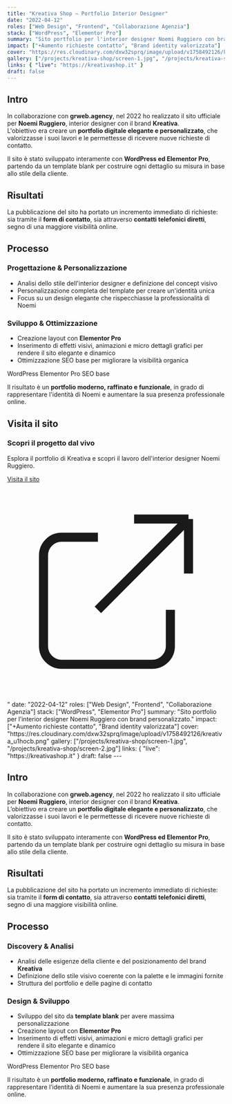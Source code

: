 ```yaml
---
title: "Kreativa Shop — Portfolio Interior Designer"
date: "2022-04-12"
roles: ["Web Design", "Frontend", "Collaborazione Agenzia"]
stack: ["WordPress", "Elementor Pro"]
summary: "Sito portfolio per l'interior designer Noemi Ruggiero con brand personalizzato."
impact: ["+Aumento richieste contatto", "Brand identity valorizzata"]
cover: "https://res.cloudinary.com/dxw32sprq/image/upload/v1758492126/kreativa_u1hocb.png"
gallery: ["/projects/kreativa-shop/screen-1.jpg", "/projects/kreativa-shop/screen-2.jpg"]
links: { "live": "https://kreativashop.it" }
draft: false
---
```



## Intro

In collaborazione con **grweb.agency**, nel 2022 ho realizzato il sito ufficiale per **Noemi Ruggiero**, interior designer con il brand **Kreativa**.  
L'obiettivo era creare un **portfolio digitale elegante e personalizzato**, che valorizzasse i suoi lavori e le permettesse di ricevere nuove richieste di contatto.  

Il sito è stato sviluppato interamente con **WordPress ed Elementor Pro**, partendo da un template blank per costruire ogni dettaglio su misura in base allo stile della cliente.

## Risultati

La pubblicazione del sito ha portato un incremento immediato di richieste:  
sia tramite il **form di contatto**, sia attraverso **contatti telefonici diretti**, segno di una maggiore visibilità online.

<div className="grid grid-cols-2 md:grid-cols-4 gap-4 my-8">
  <Kpi label="Richieste di contatto" value="In crescita" />
  <Kpi label="Visibilità online" value="Aumentata" />
  <Kpi label="Portfolio" value="Valorizzato" />
  <Kpi label="Brand identity" value="Rafforzata" />
</div>

## Processo

### Progettazione & Personalizzazione
- Analisi dello stile dell'interior designer e definizione del concept visivo  
- Personalizzazione completa del template per creare un'identità unica  
- Focus su un design elegante che rispecchiasse la professionalità di Noemi  

### Sviluppo & Ottimizzazione
- Creazione layout con **Elementor Pro**  
- Inserimento di effetti visivi, animazioni e micro dettagli grafici per rendere il sito elegante e dinamico  
- Ottimizzazione SEO base per migliorare la visibilità organica  

<div className="flex gap-2 mt-4">
  <Badge>WordPress</Badge>
  <Badge>Elementor Pro</Badge>
  <Badge>SEO base</Badge>
</div>

Il risultato è un **portfolio moderno, raffinato e funzionale**, in grado di rappresentare l'identità di Noemi e aumentare la sua presenza professionale online.

## Visita il sito

<div className="mt-8 p-6 bg-gradient-to-r from-emerald-50 to-aurora-50 rounded-lg border border-emerald-200">
  <h3 className="text-lg font-semibold mb-3 text-emerald-800">Scopri il progetto dal vivo</h3>
  <p className="text-emerald-700 mb-4">Esplora il portfolio di Kreativa e scopri il lavoro dell'interior designer Noemi Ruggiero.</p>
  <a 
    href="https://kreativashop.it" 
    target="_blank" 
    rel="noopener noreferrer"
    className="inline-flex items-center px-4 py-2 bg-emerald-600 hover:bg-emerald-700 text-white font-medium rounded-lg transition-colors"
  >
    Visita il sito
    <svg className="ml-2 w-4 h-4" fill="none" stroke="currentColor" viewBox="0 0 24 24">
      <path strokeLinecap="round" strokeLinejoin="round" strokeWidth={2} d="M10 6H6a2 2 0 00-2 2v10a2 2 0 002 2h10a2 2 0 002-2v-4M14 4h6m0 0v6m0-6L10 14" />
    </svg>
  </a>
</div>"
date: "2022-04-12"
roles: ["Web Design", "Frontend", "Collaborazione Agenzia"]
stack: ["WordPress", "Elementor Pro"]
summary: "Sito portfolio per l’interior designer Noemi Ruggiero con brand personalizzato."
impact: ["+Aumento richieste contatto", "Brand identity valorizzata"]
cover: "https://res.cloudinary.com/dxw32sprq/image/upload/v1758492126/kreativa_u1hocb.png"
gallery: ["/projects/kreativa-shop/screen-1.jpg", "/projects/kreativa-shop/screen-2.jpg"]
links: { "live": "https://kreativashop.it" }
draft: false
---


## Intro

In collaborazione con **grweb.agency**, nel 2022 ho realizzato il sito ufficiale per **Noemi Ruggiero**, interior designer con il brand **Kreativa**.  
L’obiettivo era creare un **portfolio digitale elegante e personalizzato**, che valorizzasse i suoi lavori e le permettesse di ricevere nuove richieste di contatto.  

Il sito è stato sviluppato interamente con **WordPress ed Elementor Pro**, partendo da un template blank per costruire ogni dettaglio su misura in base allo stile della cliente.

## Risultati

La pubblicazione del sito ha portato un incremento immediato di richieste:  
sia tramite il **form di contatto**, sia attraverso **contatti telefonici diretti**, segno di una maggiore visibilità online.

<div className="grid grid-cols-2 md:grid-cols-4 gap-4 my-8">
  <Kpi label="Richieste di contatto" value="In crescita" />
  <Kpi label="Portfolio online" value="Completamente personalizzato" />
  <Kpi label="Collaborazione" value="grweb.agency" />
  <Kpi label="CMS" value="WordPress + Elementor" />
</div>

## Processo

### Discovery & Analisi
- Analisi delle esigenze della cliente e del posizionamento del brand **Kreativa**  
- Definizione dello stile visivo coerente con la palette e le immagini fornite  
- Struttura del portfolio e delle pagine di contatto  

### Design & Sviluppo
- Sviluppo del sito da **template blank** per avere massima personalizzazione  
- Creazione layout con **Elementor Pro**  
- Inserimento di effetti visivi, animazioni e micro dettagli grafici per rendere il sito elegante e dinamico  
- Ottimizzazione SEO base per migliorare la visibilità organica  

<div className="flex gap-2 mt-4">
  <Badge>WordPress</Badge>
  <Badge>Elementor Pro</Badge>
  <Badge>SEO base</Badge>
</div>

Il risultato è un **portfolio moderno, raffinato e funzionale**, in grado di rappresentare l’identità di Noemi e aumentare la sua presenza professionale online.
